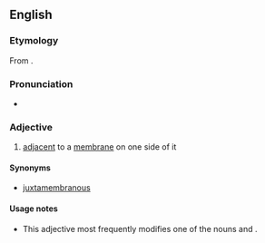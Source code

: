 ==English==

===Etymology===
From {{prefix|en|juxta|membrane}}.

===Pronunciation===
* {{rhymes|en|ɛmbɹeɪn}}

===Adjective===
{{en-adj|-}}

# {{lb|en|biology}} [[adjacent]] to a [[membrane]] on one side of it

====Synonyms====
* [[juxtamembranous]]

====Usage notes====
* This adjective most frequently modifies one of the nouns {{m|en|region}} and {{m|en|domain}}.